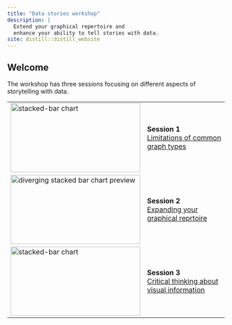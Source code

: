 ```yaml
---
title: "Data stories workshop"
description: |
  Extend your graphical repertoire and 
  enhance your ability to tell stories with data. 
site: distill::distill_website
---
```


## Welcome

The workshop has three sessions focusing on different aspects of storytelling with data. 

<table>
  <tr>
    <td><img src="images/stacked-bar-preview.png" alt="stacked-bar chart" style="width:300px;height:160px"></td>
    <td>**Session 1**<br>[Limitations of common graph types](session1.html)</td>
  </tr>
  
  <tr>
    <td><img src="images/evolution-preview.png" alt="diverging stacked bar chart preview" style="width:300px;height:160px"></td>
    <td>**Session 2**<br>[Expanding your graphical reprtoire](session2.html)</td>
  </tr>
  <tr>
    <td><img src="images/intro-3.png" alt="stacked-bar chart" style="width:300px;height:160px"></td>
    <td>**Session 3**<br>[Critical thinking about visual information](session3.html)</td>
  </tr>
</table>





